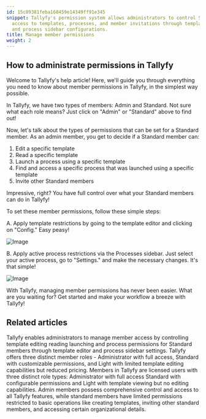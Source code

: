 ```yaml
---
id: 15c89381feba168459e14349ff91e345
snippet: Tallyfy's permission system allows administrators to control Standard members'
  access to templates, processes, and member invitations through template editor settings
  and process sidebar configurations.
title: Manage member permissions
weight: 2
---
```


## How to administrate permissions in Tallyfy

Welcome to Tallyfy's help article! Here, we'll guide you through everything you need to know about member permissions in Tallyfy, in the simplest way possible.

In Tallyfy, we have two types of members: Admin and Standard. Not sure what each role means? Just click on "Admin" or "Standard" above to find out!

Now, let's talk about the types of permissions that can be set for a Standard member. As an admin member, you get to decide if a Standard member can:

1. Edit a specific template
2. Read a specific template
3. Launch a process using a specific template
4. Find and access a specific process that was launched using a specific template
5. Invite other Standard members

Impressive, right? You have full control over what your Standard members can do in Tallyfy!

To set these member permissions, follow these simple steps:

A. Apply template restrictions by going to the template editor and clicking on "Config." Easy peasy!

![Image](https://screenshots.tallyfy.com/tallyfy%2Fpro%2Fdesktop-light-on-templatesettings-click-permissions.png)

B. Apply active process restrictions via the Processes sidebar. Just select your active process, go to "Settings." and make the necessary changes. It's that simple!

![Image](https://screenshots.tallyfy.com/tallyfy%2Fpro%2Fdesktop-light-from-ongoingtask-click-permissions.png)

With Tallyfy, managing member permissions has never been easier. What are you waiting for? Get started and make your workflow a breeze with Tallyfy!


## Related articles
<CardGrid>
<LinkTitleCard header="<b>Members > Manage member permissions</b>" href="/products/pro/documenting/members/how-do-i-manage-member-permissions-in-tallyfy/" > Tallyfy enables administrators to manage member access by controlling template editing reading launching and process permissions for Standard members through template editor and process sidebar settings. </LinkTitleCard>
<LinkTitleCard header="<b>Documenting > Members</b>" href="/products/pro/documenting/members/" > Tallyfy offers three distinct member roles - Administrator with full access, Standard with customizable permissions, and Light with limited template editing capabilities but reduced pricing. </LinkTitleCard>
<LinkTitleCard header="<b>Documenting > Members</b>" href="/products/pro/documenting/members/" > Members in Tallyfy are licensed users with three distinct role types: Administrator with full access Standard with configurable permissions and Light with template viewing but no editing capabilities. </LinkTitleCard>
<LinkTitleCard header="<b>Members > Standard and Admin members</b>" href="/products/pro/documenting/members/standard-admin-members/" > Admin members possess comprehensive control and access to all Tallyfy features, while standard members have limited permissions restricted to basic operations like creating templates, inviting other standard members, and accessing certain organizational details. </LinkTitleCard>
</CardGrid>